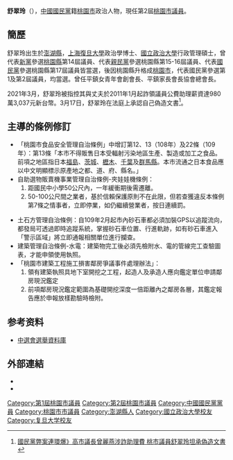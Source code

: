 {{Infobox Officeholder
| name          = 舒翠玲
| image         =
| imagesize     = 960px
| office        = [[桃園市|桃園市]]第2屆市議員
| constituency  =第八選區（[[平鎮區|平鎮區]]）
| majority      =11240 (10.79%)（第2屆）
| office1        = 第1屆[[桃園市議會|議員]]
| majority1      = 8712	(8.79%) (第一屆)
| term_start1    = 2014年12月25日 
| term_end1      = 2018年12月24日
| constituency1  = 桃園市第08選區
| order2        = [[桃園縣_(1950年－2014年)|桃園縣]]第14-17屆議員
| majority2     = 3743	(6.67%) (第14屆)<br> 4909  (8.04%) (第15屆)<br> 10539	(12.87%)(第16屆)<br> 9088 (12.28%) (第17屆)
| birth_date    = {{birth_date_and_age|1964|9|13}}
| birth_place   = {{ROC}}[[台灣省|台灣省]][[澎湖縣|澎湖縣]]
| death_date    =
| death_place   =
| nationality   = {{ROC}}
| party         = {{NP}}（1998年－2002年）<br>{{PFP}}（2002年－2008年）<br>{{KMT}}（2009年－）
| education     = 
* [[上海復旦大學|上海復旦大學]]政治學博士
* [[國立政治大學|國立政治大學]]行政管理碩士
* [[美國|美國]][[明尼蘇達州|明尼蘇達州]]州立曼徹普立敦大學理學學士
* [[楊梅高中|楊梅高中]]
* [[龍岡國中|龍岡國中]]
* 忠貞國小   
| occupation    =
* 桃園市議會１屆市議員。
* [[桃園縣議會|桃園縣議會]]17、16、15、14屆縣議員。
* [[平鎮市|平鎮市]]第２屆市民代表。
}}

'''舒翠玲'''（{{bd|1964年|9月13日}}），[[中國國民黨|中國國民黨]]籍[[桃園市|桃園市]]政治人物，現任第2屆[[桃園市議員|桃園市議員]]。

==簡歷==
舒翠玲出生於[[澎湖縣|澎湖縣]]，[[上海復旦大學|上海復旦大學]]政治學博士、[[國立政治大學|國立政治大學]]行政管理碩士，曾代表[[新黨|新黨]]參選[[桃園縣_(1950年－2014年)|桃園縣]]第14屆議員、代表[[親民黨|親民黨]]參選桃園縣第15-16屆議員、代表[[國民黨|國民黨]]參選桃園縣第17屆議員皆當選，後因桃園縣升格成[[桃園市|桃園市]]，代表國民黨參選第1及第2屆議員，均當選。曾任平鎮女青年會創會長、平鎮家長會長協會總會長。

2021年3月，舒翠玲被指控其與丈夫於2011年1月起詐領議員公費助理薪資達980萬3,037元新台幣。3月17日，舒翠玲在法庭上承認自己偽造文書<ref>[https://tw.news.yahoo.com/%E5%9C%8B%E6%B0%91%E9%BB%A8%E5%BC%8A%E6%A1%88%E9%80%A3%E7%92%B0%E7%88%86-%E9%AB%98%E5%B8%82%E8%AD%B0%E9%95%B7%E6%B6%89%E8%A9%90%E5%8A%A9%E7%90%86%E8%B2%BB-%E6%A1%83%E5%B8%82%E8%AD%B0%E5%93%A1%E8%88%92%E7%BF%A0%E7%8E%B2%E5%9D%A6%E6%89%BF%E5%81%BD%E9%80%A0%E6%96%87%E6%9B%B8-095100426.html 國民黨弊案連環爆》高市議長曾麗燕涉詐助理費 桃市議員舒翠玲坦承偽造文書]</ref>。

==主導的條例修訂==
* 「桃園市食品安全管理自治條例」中增訂第12、13（108年）及22條（109年）：第13條「本巿不得販售日本受輻射污染地區生產、製造或加工之食品。前項之地區指日本[[福島縣|福島]]、[[茨城縣|茨城]]、[[櫪木縣|櫪木]]、[[千葉縣|千葉]]及[[群馬縣|群馬縣]]。本巿流通之日本食品應以中文明顯標示原產地之都、道、府、縣名。」
* 自助選物販賣機事業管理自治條例-夾娃娃機條例：
*# 距國民中小學50公尺內，一年緩衝期後需遷離。
*# 50-100公尺間之業者，基於信賴保護原則不在此限，但若查獲違反本條例第7條之情事者，立即停業，如仍繼續營業者，按日連續罰。

* 土石方管理自治條例：自109年2月起市內砂石車都必須加裝GPS以追蹤流向，都發局可透過即時追蹤系統，掌握砂石車位置、行進軌跡，如有砂石車進入「警示區域」將立即通報相關單位進行攔查。
* 建築管理自治條例-水電：建築物完工後必須先檢附水、電的管線完工查驗圖表，才能申領使用執照。
* 「桃園市建築工程施工損害鄰房爭議事件處理辦法」：
*# 領有建築執照具地下室開挖之工程，起造人及承造人應向鑑定單位申請鄰房現況鑑定
*# 前項鄰房現況鑑定範圍為基礎開挖深度一倍距離內之鄰房各層，其鑑定報告應於申報放樣勘驗時檢附。

== 参考资料 ==
{{reflist}}
*[https://www.cec.gov.tw/ 中選會選舉資料庫]

==外部連結==
* {{facebook|ling0933109621}}
* {{youtube|channel=UCAx8DRRuQJWjNFF7Isw3HwA}}

{{第1屆桃園市議員}}
{{第2屆桃園市議員}}
{{Portal bar|臺灣|澎湖|桃園|政治|人物}}
[[Category:第1屆桃園市議員|Category:第1屆桃園市議員]]
[[Category:第2屆桃園市議員|Category:第2屆桃園市議員]]
[[Category:中國國民黨黨員|Category:中國國民黨黨員]]
[[Category:桃園市市議員|Category:桃園市市議員]]
[[Category:澎湖縣人|Category:澎湖縣人]]
[[Category:國立政治大學校友|Category:國立政治大學校友]]
[[Category:复旦大学校友|Category:复旦大学校友]]